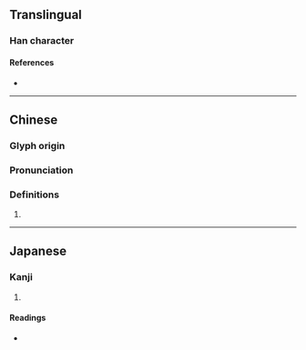 {{character info/new}}
==Translingual==

===Han character===
{{Han char|rn=96|rad=玉|as=13|sn=17|four=11131|canj=MGMGH|ids=⿰𤣩瑟}}

====References====
* {{Han ref|kx=0743.180|dkj=21288|dj=1152.150|hdz=21139.080|uh=74B1|ud=29873|bh=ED6C|bd=60780}}

----

==Chinese==
{{zh-forms}}

===Glyph origin===
{{Han etym}}

===Pronunciation===
{{zh-pron
|m=sè
|c=sat1
|mn=
|mc=y
|oc=y
|cat=
}}

===Definitions===
{{zh-hanzi}}

# {{rfdef|zh}}

----

==Japanese==

===Kanji===
{{ja-kanji|grade=|rs=玉13}}

# {{rfdef|ja|sort=玉13}}

====Readings====
* {{ja-readings|on=[[しつ]] (shitsu), [[しち]] (shichi)|kun=[[あざやか]] (azayaka)|nanori=}}